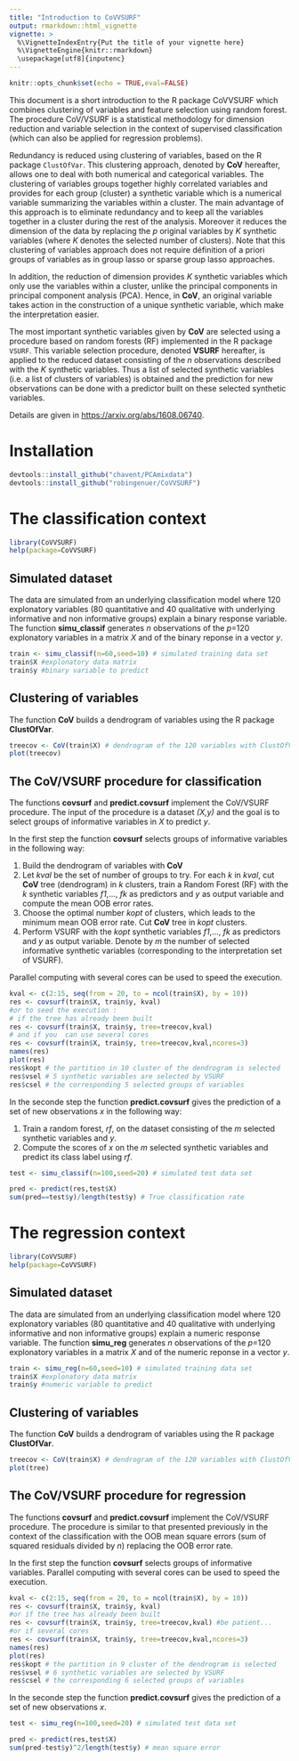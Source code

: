 ```yaml
---
title: "Introduction to CoVVSURF"
output: rmarkdown::html_vignette
vignette: >
  %\VignetteIndexEntry{Put the title of your vignette here}
  %\VignetteEngine{knitr::rmarkdown}
  \usepackage[utf8]{inputenc}
---
```



```r
knitr::opts_chunk$set(echo = TRUE,eval=FALSE)
```

This document is a short introduction to the R package CoVVSURF which combines clustering of variables and feature selection using random forest. The procedure CoV/VSURF is a statistical methodology for dimension reduction and variable selection in the context of supervised classification (which can also be applied for regression problems).

Redundancy is reduced using clustering of variables, based on the R package `ClustOfVar`. This clustering approach, denoted by __CoV__ hereafter, allows one to deal with both numerical and categorical variables. The clustering of variables groups together highly correlated variables and provides for each group (cluster) a synthetic variable which is a numerical variable summarizing the variables within a cluster. The main advantage of this approach is to eliminate redundancy and to keep all the variables together in a cluster during the rest of the analysis. Moreover it reduces the dimension of the data by replacing the _p_ original variables by _K_ synthetic variables (where _K_ denotes the selected number of clusters). Note that this clustering of variables approach does not require définition of a priori groups of variables as in group lasso or sparse group lasso approaches.

In addition, the reduction of dimension provides _K_ synthetic variables which only use the variables within a cluster, unlike
the principal components in principal component analysis (PCA). Hence, in __CoV__, an original variable takes action in the 
construction of a unique synthetic variable, which make the interpretation easier.

The most important synthetic variables given by __CoV__ are selected using a procedure based on random forests (RF) implemented in the R package `VSURF`. This variable selection procedure, denoted __VSURF__ hereafter, is applied to the reduced dataset
consisting of the _n_ observations described with the _K_ synthetic variables. Thus a list of selected synthetic variables (i.e. a list of clusters of variables) is obtained and the prediction for new observations can be done with a predictor built on these selected synthetic variables.

Details are given in [https://arxiv.org/abs/1608.06740](https://arxiv.org/abs/1608.06740).


# Installation

```r
devtools::install_github("chavent/PCAmixdata")
devtools::install_github("robingenuer/CoVVSURF")
```


# The classification context

```r
library(CoVVSURF)
help(package=CoVVSURF)
```


## Simulated dataset
The data are simulated from an underlying classification model where 120 explonatory variables (80 quantitative and 40 qualitative with underlying informative and non informative groups) explain a binary response variable. The function __simu_classif__ generates _n_ observations of the _p_=120 explonatory variables in a matrix _X_ and of the binary reponse in a vector _y_.


```r
train <- simu_classif(n=60,seed=10) # simulated training data set
train$X #explonatory data matrix
train$y #binary variable to predict
```


## Clustering of variables
The function __CoV__ builds a dendrogram of variables using the R package __ClustOfVar__.

```r
treecov <- CoV(train$X) # dendrogram of the 120 variables with ClustOfVar
plot(treecov)
```

## The CoV/VSURF procedure for classification
The functions __covsurf__ and __predict.covsurf__ implement the CoV/VSURF procedure. The input of the procedure is a dataset _(X,y)_ and the goal is to select groups of informative variables in _X_ to predict _y_.  

In the first step the function __covsurf__ selects groups of informative variables in the following way: 
  
  1. Build the dendrogram of variables  with __CoV__ 
  2. Let _kval_ be the set of number of groups to try. For each _k_ in _kval_, cut __CoV__ tree (dendrogram) in _k_ clusters, train a Random Forest (RF) with the _k_ synthetic variables _f1_,..., _fk_ as predictors and _y_ as output variable and compute the mean OOB error rates.
  3. Choose the optimal number _kopt_ of clusters, which leads to the minimum mean OOB error rate. Cut __CoV__ tree in _kopt_ clusters.
  4. Perform VSURF with the _kopt_ synthetic variables _f1_,..., _fk_
as predictors and _y_ as output variable. Denote by _m_ the number of selected informative synthetic variables (corresponding to the interpretation set of VSURF).

Parallel computing with several cores can be used to speed the execution.

```r
kval <- c(2:15, seq(from = 20, to = ncol(train$X), by = 10))
res <- covsurf(train$X, train$y, kval) 
#or to seed the execution :
# if the tree has already been built
res <- covsurf(train$X, train$y, tree=treecov,kval) 
# and if you  can use several cores
res <- covsurf(train$X, train$y, tree=treecov,kval,ncores=3) 
names(res)
plot(res)
res$kopt # the partition in 10 cluster of the dendrogram is selected
res$vsel # 5 synthetic variables are selected by VSURF
res$csel # the corresponding 5 selected groups of variables 
```

In the seconde step the function  __predict.covsurf__ gives the prediction of a set of new observations _x_ in the following way:

  1. Train a random forest, _rf_, on the dataset consisting of the _m_ selected synthetic variables and _y_.
  2. Compute the scores of _x_ on the _m_ selected synthetic variables and predict its class label using _rf_.

```r
test <- simu_classif(n=100,seed=20) # simulated test data set
```

```r
pred <- predict(res,test$X)
sum(pred==test$y)/length(test$y) # True classification rate
```

# The regression context


```r
library(CoVVSURF)
help(package=CoVVSURF)
```

## Simulated dataset
The data are simulated from an underlying classification model where 120 explonatory variables (80 quantitative and 40 qualitative with underlying informative and non informative groups) explain a numeric response variable. The function __simu_reg__ generates _n_ observations of the _p_=120 explonatory variables in a matrix _X_ and of the numeric reponse in a vector _y_.

```r
train <- simu_reg(n=60,seed=10) # simulated training data set
train$X #explonatory data matrix
train$y #numeric variable to predict
```

## Clustering of variables
The function __CoV__ builds a dendrogram of variables using the R package __ClustOfVar__.

```r
treecov <- CoV(train$X) # dendrogram of the 120 variables with ClustOfVar
plot(tree)
```

## The CoV/VSURF procedure for regression
The functions __covsurf__ and __predict.covsurf__ implement the CoV/VSURF procedure. The procedure is similar to that presented previously in the context of the classification with the OOB mean square errors (sum of squared residuals divided by _n_) replacing the OOB error rate.


In the first step the function __covsurf__ selects groups of informative variables. Parallel computing with several cores can be used to speed the execution.

```r
kval <- c(2:15, seq(from = 20, to = ncol(train$X), by = 10))
res <- covsurf(train$X, train$y, kval)
#or if the tree has already been built
res <- covsurf(train$X, train$y, tree=treecov,kval) #be patient...
#or if several cores
res <- covsurf(train$X, train$y, tree=treecov,kval,ncores=3) 
names(res)
plot(res)
res$kopt # the partition in 9 cluster of the dendrogram is selected
res$vsel # 6 synthetic variables are selected by VSURF
res$csel # the corresponding 6 selected groups of variables 
```

In the seconde step the function  __predict.covsurf__ gives the prediction of a set of new observations _x_.

```r
test <- simu_reg(n=100,seed=20) # simulated test data set
```

```r
pred <- predict(res,test$X)
sum(pred-test$y)^2/length(test$y) # mean square error
```

